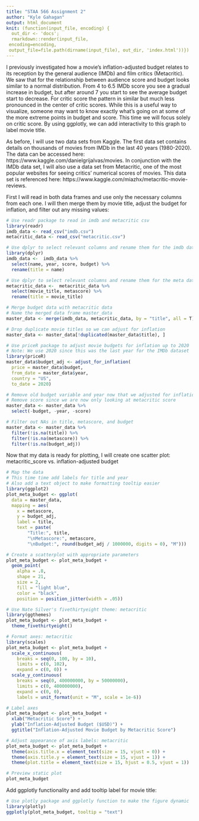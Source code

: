 ```yaml
---
title: "STAA 566 Assignment 2"
author: "Kyle Gahagan"
output: html_document
knit: (function(input_file, encoding) {
  out_dir <- 'docs';
  rmarkdown::render(input_file,
 encoding=encoding,
 output_file=file.path(dirname(input_file), out_dir, 'index.html'))})
---
```

I previously investigated how a movie's inflation-adjusted budget relates to its reception by the general audience (IMDb) and film critics (Metacritic). We saw that for the relationship between audience score and budget looks similar to a normal distribution. From 4 to 6.5 IMDb score you see a gradual increase in budget, but after around 7 you start to see the average budget start to decrease. For critic score the pattern in similar but much less pronounced in the center of critic scores. While this is a useful way to visualize, someone may want to know exactly what's going on at some of the more extreme points in budget and score. This time we will focus solely on critic score. By using ggplotly, we can add interactivity to this graph to label movie title.

As before, I will use two data sets from Kaggle. The first data set contains details on thousands of movies from IMDb in the last 40 years (1980-2020). The data can be accessed here: https://www.kaggle.com/danielgrijalvas/movies. In conjunction with the IMDb data set, I will also use a data set from Metacritic, one of the most popular websites for seeing critics' numerical scores of movies. This data set is referenced here: https://www.kaggle.com/miazhx/metacritic-movie-reviews. 

First I will read in both data frames and use only the necessary columns from each one. I will then merge them by movie title, adjust the budget for inflation, and filter out any missing values: 

```r
# Use readr package to read in imdb and metacritic csv
library(readr)
imdb_data <- read_csv("imdb.csv")
metacritic_data <- read_csv("metacritic.csv")

# Use dplyr to select relevant columns and rename them for the imdb data frame
library(dplyr)
imdb_data <-  imdb_data %>%
  select(name, year, score, budget) %>%
  rename(title = name)

# Use dplyr to select relevant columns and rename them for the meta data frame
metacritic_data <-  metacritic_data %>%
  select(movie_title, metascore) %>%
  rename(title = movie_title)

# Merge budget data with metacritic data
# Name the merged data frame master_data
master_data <- merge(imdb_data, metacritic_data, by = "title", all = T)

# Drop duplicate movie titles so we can adjust for inflation
master_data <- master_data[!duplicated(master_data$title), ]

# Use priceR package to adjust movie budgets for inflation up to 2020
# Note: We use 2020 since this was the last year for the IMDb dataset
library(priceR)
master_data$budget_adj <- adjust_for_inflation(
  price = master_data$budget, 
  from_date = master_data$year, 
  country = "US", 
  to_date = 2020)

# Remove old budget variable and year now that we adjusted for inflation
# Remove score since we are now only looking at metacritic score
master_data <- master_data %>%
  select(-budget, -year, -score)

# Filter out NAs in title, metascore, and budget
master_data <- master_data %>%
  filter(!is.na(title)) %>%
  filter(!is.na(metascore)) %>%
  filter(!is.na(budget_adj))
```

Now that my data is ready for plotting, I will create one scatter plot: metacritic_score vs. inflation-adjusted budget 

```r
# Map the data
# This time time add labels for title and year
# Also add a text object to make formatting tooltip easier
library(ggplot2)
plot_meta_budget <- ggplot(
  data = master_data, 
  mapping = aes(
    x = metascore, 
    y = budget_adj,
    label = title, 
    text = paste(
        "Title:", title,
        "\nMetascore:", metascore,
        "\nBudget:", round(budget_adj / 1000000, digits = 0), "M")))

# Create a scatterplot with appropriate parameters
plot_meta_budget <- plot_meta_budget +
  geom_point(
    alpha = .8, 
    shape = 21, 
    size = 2, 
    fill = "light blue", 
    color = "black", 
    position = position_jitter(width = .05))

# Use Nate Silver's fivethirtyeight theme: metacritic
library(ggthemes)
plot_meta_budget <- plot_meta_budget +
  theme_fivethirtyeight()

# Format axes: metacritic
library(scales)
plot_meta_budget <- plot_meta_budget +
  scale_x_continuous(
    breaks = seq(0, 100, by = 10), 
    limits = c(0, 102), 
    expand = c(0, 0)) +
  scale_y_continuous(
    breaks = seq(0, 400000000, by = 50000000),
    limits = c(0, 400000000),
    expand = c(0, 0),
    labels = unit_format(unit = "M", scale = 1e-6))

# Label axes
plot_meta_budget <- plot_meta_budget +
  xlab("Metacritic Score") +
  ylab("Inflation-Adjusted Budget ($USD)") +
  ggtitle("Inflation-Adjusted Movie Budget by Metacritic Score")

# Adjust appearance of axis labels: metacritic
plot_meta_budget <- plot_meta_budget +
  theme(axis.title.x = element_text(size = 15, vjust = 0)) +
  theme(axis.title.y = element_text(size = 15, vjust = 1)) +
  theme(plot.title = element_text(size = 15, hjust = 0.5, vjust = 1))

# Preview static plot
plot_meta_budget
```

Add ggplotly functionality and add tooltip label for movie title:

```r
# Use plotly package and ggplotly function to make the figure dynamic
library(plotly)
ggplotly(plot_meta_budget, tooltip = "text")
```